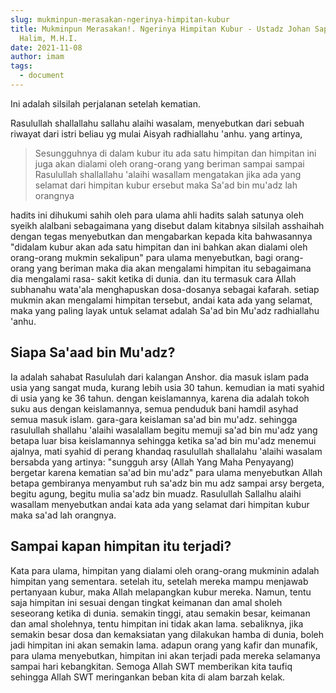 ```yaml
---
slug: mukminpun-merasakan-ngerinya-himpitan-kubur
title: Mukminpun Merasakan!. Ngerinya Himpitan Kubur - Ustadz Johan Saputra
  Halim, M.H.I.
date: 2021-11-08
author: imam
tags:
  - document
---
```

<p>
  <YouTube videoId={"2g811Eo7K8U"} containerClassName={"youtube-container"} />
</p>

Ini adalah silsilah perjalanan setelah kematian.

Rasulullah shallallahu sallahu alaihi wasalam, menyebutkan dari sebuah riwayat dari istri beliau yg mulai Aisyah radhiallahu 'anhu. yang artinya,

> Sesungguhnya di dalam kubur itu ada satu himpitan dan himpitan ini juga akan dialami oleh orang-orang yang beriman sampai sampai Rasulullah shallallahu 'alaihi wasallam mengatakan jika ada yang selamat dari himpitan kubur ersebut maka Sa'ad bin mu'adz lah orangnya

hadits ini dihukumi sahih oleh para ulama ahli hadits salah satunya oleh syeikh alalbani sebagaimana yang disebut dalam kitabnya silsilah asshaihah dengan tegas menyebutkan dan mengabarkan kepada kita bahwasannya "didalam kubur akan ada satu himpitan dan ini bahkan akan dialami oleh orang-orang mukmin sekalipun" para ulama menyebutkan, bagi orang-orang yang beriman maka dia akan mengalami himpitan itu sebagaimana dia mengalami rasa- sakit ketika di dunia. dan itu termasuk cara Allah subhanahu wata'ala menghapuskan dosa-dosanya sebagai kafarah. setiap mukmin akan mengalami himpitan tersebut, andai kata ada yang selamat, maka yang paling layak untuk selamat adalah Sa'ad bin Mu'adz radhiallahu 'anhu.

## Siapa Sa'aad bin Mu'adz?

Ia adalah sahabat Rasululah dari kalangan Anshor. dia masuk islam pada usia yang sangat muda, kurang lebih usia 30 tahun. kemudian ia mati syahid di usia yang ke 36 tahun. dengan keislamannya, karena dia adalah tokoh suku aus dengan keislamannya, semua penduduk bani hamdil asyhad semua masuk islam. gara-gara keislaman sa'ad bin mu'adz. sehingga rasulullah shallahu 'alaihi wasalallam begitu memuji sa'ad bin mu'adz yang betapa luar bisa keislamannya sehingga ketika sa'ad bin mu'adz menemui ajalnya, mati syahid di perang khandaq rasulullah shallalahu 'alaihi wasalam bersabda yang artinya: "sungguh arsy (Allah Yang Maha Penyayang) bergetar karena kematian sa'ad bin mu'adz" para ulama menyebutkan Allah betapa gembiranya menyambut ruh sa'adz bin mu adz sampai arsy bergeta, begitu agung, begitu mulia sa'adz bin muadz. Rasulullah Sallalhu alaihi wasallam menyebutkan andai kata ada yang selamat dari himpitan kubur maka sa'ad lah orangnya.

## Sampai kapan himpitan itu terjadi?

Kata para ulama, himpitan yang dialami oleh orang-orang mukminin adalah himpitan yang sementara. setelah itu, setelah mereka mampu menjawab pertanyaan kubur, maka Allah melapangkan kubur mereka. Namun, tentu saja himpitan ini sesuai dengan tingkat keimanan dan amal sholeh seseorang ketika di dunia. semakin tinggi, atau semakin besar, keimanan dan amal sholehnya, tentu himpitan ini tidak akan lama. sebaliknya, jika semakin besar dosa dan kemaksiatan yang dilakukan hamba di dunia, boleh jadi himpitan ini akan semakin lama. adapun orang yang kafir dan munafik, para ulama menyebutkan, himpitan ini akan terjadi pada mereka selamanya sampai hari kebangkitan. Semoga Allah SWT memberikan kita taufiq sehingga Allah SWT meringankan beban kita di alam barzah kelak.